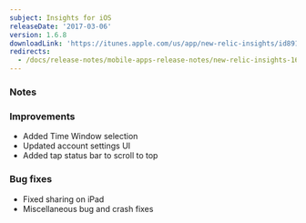 ```yaml
---
subject: Insights for iOS
releaseDate: '2017-03-06'
version: 1.6.8
downloadLink: 'https://itunes.apple.com/us/app/new-relic-insights/id891431652?mt=8'
redirects:
  - /docs/release-notes/mobile-apps-release-notes/new-relic-insights-169
---
```


### Notes

### Improvements

* Added Time Window selection
* Updated account settings UI
* Added tap status bar to scroll to top

### Bug fixes

* Fixed sharing on iPad
* Miscellaneous bug and crash fixes
